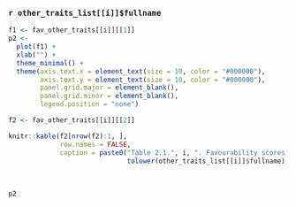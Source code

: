 
### `r other_traits_list[[i]]$fullname`

```r
f1 <- fav_other_traits[[i]][[1]]
p2 <- 
  plot(f1) +
  xlab("") +
  theme_minimal() +
  theme(axis.text.x = element_text(size = 10, color = "#000000"),
        axis.text.y = element_text(size = 10, color = "#000000"),
        panel.grid.major = element_blank(),
        panel.grid.minor = element_blank(),
        legend.position = "none")

```

```r
f2 <- fav_other_traits[[i]][[2]]

knitr::kable(f2[nrow(f2):1, ],
             row.names = FALSE,
             caption = paste0("Table 2.1.", i, ". Favourability scores for '",
                              tolower(other_traits_list[[i]]$fullname),"'"))
```

\

```r
p2
```
